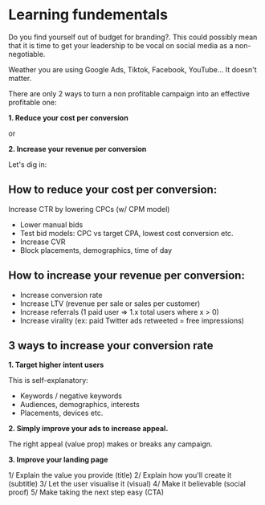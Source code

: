 
# Learning fundementals 

Do you find yourself out of budget for branding?. This could possibly mean that it is time to get your leadership to be vocal on social media as a non-negotiable. 

Weather you are using Google Ads, Tiktok, Facebook, YouTube... It doesn't matter.

There are only 2 ways to turn a non profitable campaign into an effective profitable one:

**1. Reduce your cost per conversion**

or 

**2. Increase your revenue per conversion** 

Let's dig in:

## How to reduce your cost per conversion:

Increase CTR  by lowering CPCs (w/ CPM model)
- Lower manual bids
- Test bid models: CPC vs target CPA, lowest cost conversion etc.
- Increase CVR
- Block placements, demographics, time of day

## How to increase your revenue per conversion:

- Increase conversion rate
- Increase LTV (revenue per sale or sales per customer)
- Increase referrals (1 paid user => 1.x total users where x > 0)
- Increase virality (ex: paid Twitter ads retweeted = free impressions)

## 3 ways to increase your conversion rate

**1. Target higher intent users**

This is self-explanatory:

* Keywords / negative keywords
* Audiences, demographics, interests
* Placements, devices etc.

**2. Simply improve your ads to increase appeal.**

The right appeal (value prop) makes or breaks any campaign. 

**3. Improve your landing page**

1/ Explain the value you provide (title)
2/ Explain how you'll create it (subtitle)
3/ Let the user visualise it (visual)
4/ Make it believable (social proof)
5/ Make taking the next step easy (CTA)



